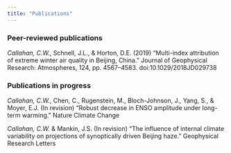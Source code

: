 ```yaml
---
title: "Publications"
---
```


### Peer-reviewed publications

*Callahan, C.W.*, Schnell, J.L., & Horton, D.E. (2019) “Multi-index attribution of extreme winter air quality in Beijing, China.” Journal of Geophysical Research: Atmospheres, 124, pp. 4567–4583. doi:10.1029/2018JD029738

### Publications in progress

*Callahan, C.W.*, Chen, C., Rugenstein, M., Bloch-Johnson, J., Yang, S., & Moyer, E.J. (In revision) “Robust decrease in ENSO amplitude under long-term warming.” Nature Climate Change

*Callahan, C.W.* & Mankin, J.S. (In revision) “The influence of internal climate variability on projections of synoptically driven Beijing haze.” Geophysical Research Letters